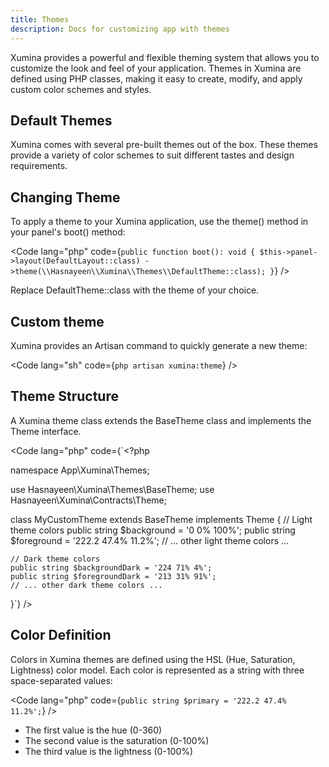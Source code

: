 ```yaml
---
title: Themes
description: Docs for customizing app with themes
---
```


Xumina provides a powerful and flexible theming system that allows you to customize the look and feel of your application. Themes in Xumina are defined using PHP classes, making it easy to create, modify, and apply custom color schemes and styles.

## Default Themes

Xumina comes with several pre-built themes out of the box. These themes provide a variety of color schemes to suit different tastes and design requirements.

## Changing Theme

To apply a theme to your Xumina application, use the theme() method in your panel's boot() method:

<Code lang="php" code={`public function boot(): void
{
    $this->panel->layout(DefaultLayout::class)
        ->theme(\\Hasnayeen\\Xumina\\Themes\\DefaultTheme::class);
}`} />

Replace DefaultTheme::class with the theme of your choice.

## Custom theme

Xumina provides an Artisan command to quickly generate a new theme:

<Code lang="sh" code={`php artisan xumina:theme`} />

## Theme Structure

A Xumina theme class extends the BaseTheme class and implements the Theme interface.

<Code lang="php" code={`<?php

namespace App\Xumina\Themes;

use Hasnayeen\Xumina\Themes\BaseTheme;
use Hasnayeen\Xumina\Contracts\Theme;

class MyCustomTheme extends BaseTheme implements Theme
{
    // Light theme colors
    public string $background = '0 0% 100%';
    public string $foreground = '222.2 47.4% 11.2%';
    // ... other light theme colors ...

    // Dark theme colors
    public string $backgroundDark = '224 71% 4%';
    public string $foregroundDark = '213 31% 91%';
    // ... other dark theme colors ...
}`} />

## Color Definition

Colors in Xumina themes are defined using the HSL (Hue, Saturation, Lightness) color model. Each color is represented as a string with three space-separated values:

<Code lang="php" code={`public string $primary = '222.2 47.4% 11.2%';`} />

- The first value is the hue (0-360)
- The second value is the saturation (0-100%)
- The third value is the lightness (0-100%)

